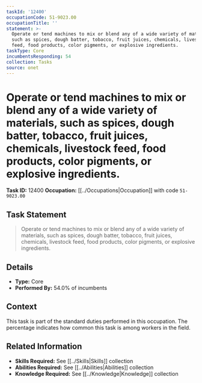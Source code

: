 ```yaml
---
taskId: '12400'
occupationCode: 51-9023.00
occupationTitle: ''
statement: >-
  Operate or tend machines to mix or blend any of a wide variety of materials,
  such as spices, dough batter, tobacco, fruit juices, chemicals, livestock
  feed, food products, color pigments, or explosive ingredients.
taskType: Core
incumbentsResponding: 54
collection: Tasks
source: onet
---
```

# Operate or tend machines to mix or blend any of a wide variety of materials, such as spices, dough batter, tobacco, fruit juices, chemicals, livestock feed, food products, color pigments, or explosive ingredients.

**Task ID:** 12400
**Occupation:** [[../Occupations|Occupation]] with code `51-9023.00`

## Task Statement

> Operate or tend machines to mix or blend any of a wide variety of materials, such as spices, dough batter, tobacco, fruit juices, chemicals, livestock feed, food products, color pigments, or explosive ingredients.

## Details

- **Type:** Core
- **Performed By:** 54.0% of incumbents

## Context

This task is part of the standard duties performed in this occupation. The percentage indicates how common this task is among workers in the field.

## Related Information

- **Skills Required:** See [[../Skills|Skills]] collection
- **Abilities Required:** See [[../Abilities|Abilities]] collection
- **Knowledge Required:** See [[../Knowledge|Knowledge]] collection
